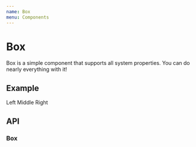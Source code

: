 ```yaml
---
name: Box
menu: Components
---
```



# Box

Box is a simple component that supports all system properties. You can do nearly everything with it!

## Example

<Playground>
  <Box
    p={10}
    display="flex"
    justifyContent="space-between"
    backgroundColor="#bd4932"
  >
    <Box p={20} backgroundColor="white">
      Left
    </Box>
    <Box p={20} backgroundColor="white">
      Middle
    </Box>
    <Box p={20} backgroundColor="white">
      Right
    </Box>
  </Box>
</Playground>

## API

### Box

<PropsTable of={PropDesc(getSystemPropDesc(Box),)} />